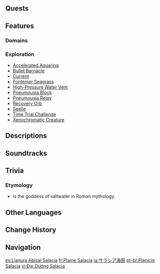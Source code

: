 {{Location Infobox
|image        = Salacia Plain.png
|type         = Subarea
|region       = Fontaine
|area         = Court of Fontaine Region
|map_level    = Source of All Waters: The Great Fontaine Lake
}}
{{Location Intro}}

==Quests==
{{Quests by Category List|Salacia Plain Quests|heo=1}}

==Features==
===Domains===
{{Domains by Category Gallery}}

===Exploration===
*[[Accelerated Aquaring]]
*[[Bullet Barnacle]]
*[[Current]]
*[[Fontemer Seagrass]]
*[[High-Pressure Water Vent]]
*[[Pneumousia Block]]
*[[Pneumousia Relay]]
*[[Recovery Orb]]
*[[Seelie]]
*[[Time Trial Challenge]]
*[[Xenochromatic Creature]]
<!--
===Enemies===
====Normal Bosses====
* {{Enemy|}}

====Elite Enemies====
* {{Enemy|}}

====Common Enemies====
* {{Enemy|}}

===Local Specialties===
* {{Item|}}

===Interactables===

==Puzzles==
===Puzzle Name===

==NPCs==
*

===Vendors===
*
-->
==Descriptions==
{{Description|A calm and serene expanse of open sea with crystal-clear water.<br>Many precious memories and secrets yet slumber beneath its scintillating surface.|[[Expedition]] description}}

==Soundtracks==
{{Soundtracks by Category Table|Salacia Plain Soundtracks|header=Salacia Plain}}
<!--
==Lore==

==Gallery==
<gallery>

</gallery>

==Video Guides==
{{EVT
|video   = 
|caption = 
}}
-->
==Trivia==
===Etymology===
* {{W|Salacia}} is the goddess of saltwater in Roman mythology.

==Other Languages==
{{Other Languages
|en      = Salacia Plain
|zhs     = 塞洛海原
|zhs_rm  = Sāiluò Hǎiyuán
|zht     = 塞洛海原
|zht_rm  = Sāiluò Hǎiyuán
|zh_tl   = Salacia Ocean Plain
|ja      = サラシア{{Rubi|海原|うなばら}}
|ja_rm   = Sarashia Unabara
|ja_tl   = Salacia Ocean
|ko      = 살라키아 해저 평원
|ko_tl   = Salacia Undersea Plain
|es      = Llanura Abisal Salacia
|es_tl   = Salacia Abyssal Plain
|fr      = Plaine Salacia
|fr_tl   = Salacia Plain
|ru      = Салосское морское плато
|ru_tl   = Salacia Sea Plateau
|th      = Salacia Plain
|vi      = Đại Dương Salacia
|vi_tl   = 
|de      = Salacia-Ebene
|de_tl   = Salacia Plain
|id      = Salacia Plain
|pt      = Planície Salacia
|pt_tl   = 
|tr      = Salacia Ovası
|tr_tl   = Salacia Plain
|it      = Pianura di Salacia
|it_tl   = 
}}

==Change History==
{{Change History|4.0}}

==Navigation==
{{Area Navbox|Fontaine}}

[[es:Llanura Abisal Salacia]]
[[fr:Plaine Salacia]]
[[ja:サラシア海原]]
[[pt-br:Planície Salacia]]
[[vi:Đại Dương Salacia]]